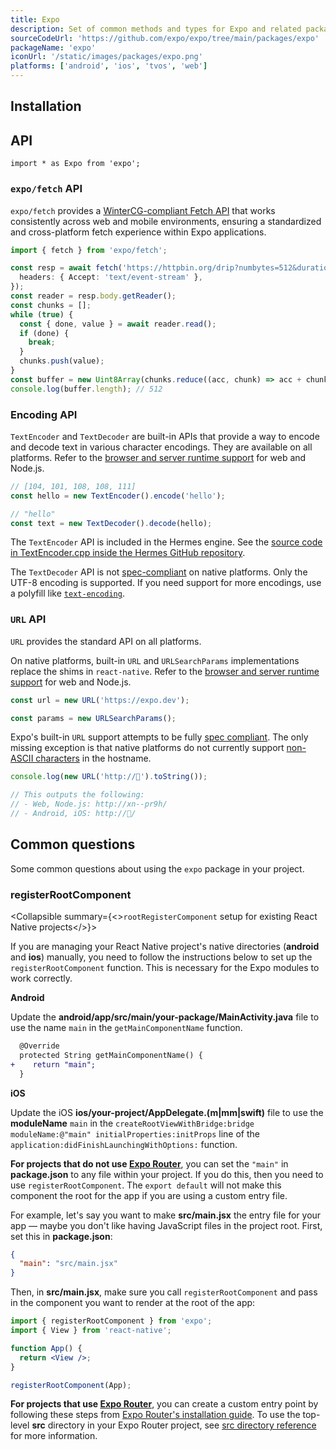 ```yaml
---
title: Expo
description: Set of common methods and types for Expo and related packages.
sourceCodeUrl: 'https://github.com/expo/expo/tree/main/packages/expo'
packageName: 'expo'
iconUrl: '/static/images/packages/expo.png'
platforms: ['android', 'ios', 'tvos', 'web']
---
```



## Installation

<APIInstallSection hideBareInstructions />

## API

```tsx
import * as Expo from 'expo';
```

### `expo/fetch` API

`expo/fetch` provides a [WinterCG-compliant Fetch API](https://fetch.spec.wintercg.org/) that works consistently across web and mobile environments, ensuring a standardized and cross-platform fetch experience within Expo applications.

```ts Streaming fetch
import { fetch } from 'expo/fetch';

const resp = await fetch('https://httpbin.org/drip?numbytes=512&duration=2', {
  headers: { Accept: 'text/event-stream' },
});
const reader = resp.body.getReader();
const chunks = [];
while (true) {
  const { done, value } = await reader.read();
  if (done) {
    break;
  }
  chunks.push(value);
}
const buffer = new Uint8Array(chunks.reduce((acc, chunk) => acc + chunk.length, 0));
console.log(buffer.length); // 512
```

### Encoding API

`TextEncoder` and `TextDecoder` are built-in APIs that provide a way to encode and decode text in various character encodings. They are available on all platforms. Refer to the [browser and server runtime support](https://caniuse.com/textencoder) for web and Node.js.

```ts TextEncoder and TextDecoder
// [104, 101, 108, 108, 111]
const hello = new TextEncoder().encode('hello');

// "hello"
const text = new TextDecoder().decode(hello);
```

The `TextEncoder` API is included in the Hermes engine. See the [source code in TextEncoder.cpp inside the Hermes GitHub repository](https://github.com/facebook/hermes/blob/9e2bbf8eda15936ee00aee4f8e024ceaa7cd800d/lib/VM/JSLib/TextEncoder.cpp#L1).

The `TextDecoder` API is not [spec-compliant](https://encoding.spec.whatwg.org/#textdecoder) on native platforms. Only the UTF-8 encoding is supported. If you need support for more encodings, use a polyfill like [`text-encoding`](https://www.npmjs.com/package/text-encoding).

### `URL` API

`URL` provides the standard API on all platforms.

On native platforms, built-in `URL` and `URLSearchParams` implementations replace the shims in `react-native`. Refer to the [browser and server runtime support](https://caniuse.com/url) for web and Node.js.

```ts URL and URLSearchParams
const url = new URL('https://expo.dev');

const params = new URLSearchParams();
```

Expo's built-in `URL` support attempts to be fully [spec compliant](https://developer.mozilla.org/en-US/docs/Web/API/URL). The only missing exception is that native platforms do not currently support [non-ASCII characters](https://unicode.org/reports/tr46/) in the hostname.

```ts Non-ASCII characters
console.log(new URL('http://🥓').toString());

// This outputs the following:
// - Web, Node.js: http://xn--pr9h/
// - Android, iOS: http://🥓/
```

<APISection packageName="expo" />

## Common questions

Some common questions about using the `expo` package in your project.

### registerRootComponent

<Collapsible summary={<><CODE>rootRegisterComponent</CODE> setup for existing React Native projects</>}>

If you are managing your React Native project's native directories (**android** and **ios**) manually, you need to follow the instructions below to set up the `registerRootComponent` function. This is necessary for the Expo modules to work correctly.

**Android**

Update the **android/app/src/main/your-package/MainActivity.java** file to use the name `main` in the `getMainComponentName` function.

```diff
  @Override
  protected String getMainComponentName() {
+    return "main";
  }
```

**iOS**

Update the iOS **ios/your-project/AppDelegate.(m|mm|swift)** file to use the **moduleName** `main` in the `createRootViewWithBridge:bridge moduleName:@"main" initialProperties:initProps` line of the `application:didFinishLaunchingWithOptions:` function.

</Collapsible>

<Collapsible summary="What if I want to name my main app file something other than App.js or app/_layout.tsx?">

**For projects that do not use [Expo Router](/router/introduction/)**, you can set the `"main"` in **package.json** to any file within your project. If you do this, then you need to use `registerRootComponent`. The `export default` will not make this component the root for the app if you are using a custom entry file.

For example, let's say you want to make **src/main.jsx** the entry file for your app &mdash; maybe you don't like having JavaScript files in the project root. First, set this in **package.json**:

```json package.json
{
  "main": "src/main.jsx"
}
```

Then, in **src/main.jsx**, make sure you call `registerRootComponent` and pass in the component you want to render at the root of the app:

```jsx src/main.jsx
import { registerRootComponent } from 'expo';
import { View } from 'react-native';

function App() {
  return <View />;
}

registerRootComponent(App);
```

**For projects that use [Expo Router](/router/introduction/)**, you can create a custom entry point by following these steps from [Expo Router's installation guide](/router/installation/#custom-entry-point-to-initialize-and-load). To use the top-level **src** directory in your Expo Router project, see [src directory reference](/router/reference/src-directory/) for more information.

</Collapsible>
